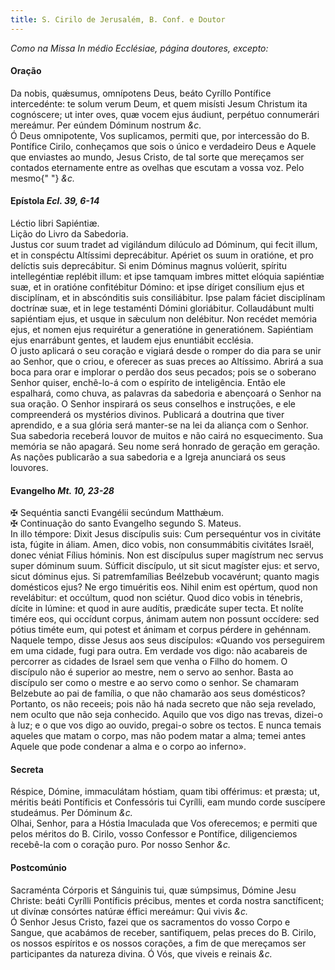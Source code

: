 ```yaml
---
title: S. Cirilo de Jerusalém, B. Conf. e Doutor
---
```


<em>Como na Missa In médio Ecclésiae, página doutores, excepto:</em>

<h4 class="text-center">Oração</h4>
<div class="container-fluid">
  <div class="row">
    <div class="col-6 dropcaps text-justify">
      Da nobis, quǽsumus, omnípotens Deus, beáto Cyríllo Pontífice intercedénte:
      te solum verum Deum, et quem misísti Jesum Christum ita cognóscere; ut
      inter oves, quæ vocem ejus áudiunt, perpétuo connumerári mereámur. Per
      eúndem Dóminum nostrum <em>&c.</em>
    </div>
    <div class="col-6 dropcaps text-justify">
      Ó Deus omnipotente, Vos suplicamos, permiti que, por intercessão do B.
      Pontífice Cirilo, conheçamos que sois o único e verdadeiro Deus e Aquele
      que enviastes ao mundo, Jesus Cristo, de tal sorte que mereçamos ser
      contados eternamente entre as ovelhas que escutam a vossa voz. Pelo mesmo{" "}
      <em>&c.</em>
    </div>
  </div>
</div>

<h4 class="text-center">
  Epístola <em>Ecl. 39, 6-14</em>
</h4>
<div class="container-fluid">
  <div class="row">
    <div class="col-6 text-justify">Léctio libri Sapiéntiæ.</div>
    <div class="col-6 text-justify">Lição do Livro da Sabedoria.</div>
    <div class="col-6 dropcaps text-justify">
      Justus cor suum tradet ad vigilándum dilúculo ad Dóminum, qui fecit illum,
      et in conspéctu Altíssimi deprecábitur. Apériet os suum in oratióne, et
      pro delíctis suis deprecábitur. Si enim Dóminus magnus volúerit, spíritu
      intellegéntiæ replébit illum: et ipse tamquam imbres mittet elóquia
      sapiéntiæ suæ, et in oratióne confitébitur Dómino: et ipse díriget
      consílium ejus et disciplínam, et in abscónditis suis consiliábitur. Ipse
      palam fáciet disciplínam doctrínæ suæ, et in lege testaménti Dómini
      gloriábitur. Collaudábunt multi sapiéntiam ejus, et usque in sǽculum non
      delébitur. Non recédet memória ejus, et nomen ejus requirétur a
      generatióne in generatiónem. Sapiéntiam ejus enarrábunt gentes, et laudem
      ejus enuntiábit ecclésia.
    </div>
    <div class="col-6 dropcaps text-justify">
      O justo aplicará o seu coração e vigiará desde o romper do dia para se
      unir ao Senhor, que o criou, e oferecer as suas preces ao Altíssimo.
      Abrirá a sua boca para orar e implorar o perdão dos seus pecados; pois se
      o soberano Senhor quiser, enchê-lo-á com o espírito de inteligência. Então
      ele espalhará, como chuva, as palavras da sabedoria e abençoará o Senhor
      na sua oração. O Senhor inspirará os seus conselhos e instruções, e ele
      compreenderá os mystérios divinos. Publicará a doutrina que tiver
      aprendido, e a sua glória será manter-se na lei da aliança com o Senhor.
      Sua sabedoria receberá louvor de muitos e não cairá no esquecimento. Sua
      memória se não apagará. Seu nome será honrado de geração em geração. As
      nações publicarão a sua sabedoria e a Igreja anunciará os seus louvores.
    </div>
  </div>
</div>

<h4 class="text-center">
  Evangelho <em>Mt. 10, 23-28</em>
</h4>
<div class="container-fluid">
  <div class="row">
    <div class="col-6 text-justify">
      <span class="text-danger">&#10016;</span> Sequéntia sancti Evangélii
      secúndum Matthǽum.
    </div>
    <div class="col-6 text-justify">
      <span class="text-danger">&#10016;</span> Continuação do santo Evangelho
      segundo S. Mateus.
    </div>
    <div class="col-6 dropcaps text-justify">
      In illo témpore: Dixit Jesus discípulis suis: Cum persequéntur vos in
      civitáte ista, fúgite in áliam. Amen, dico vobis, non consummábitis
      civitátes Israël, donec véniat Fílius hóminis. Non est discípulus super
      magístrum nec servus super dóminum suum. Súfficit discípulo, ut sit sicut
      magíster ejus: et servo, sicut dóminus ejus. Si patremfamílias Beélzebub
      vocavérunt; quanto magis domésticos ejus? Ne ergo timuéritis eos. Nihil
      enim est opértum, quod non revelábitur: et occúltum, quod non sciétur.
      Quod dico vobis in ténebris, dícite in lúmine: et quod in aure audítis,
      prædicáte super tecta. Et nolíte timére eos, qui occídunt corpus, ánimam
      autem non possunt occídere: sed pótius timéte eum, qui potest et ánimam et
      corpus pérdere in gehénnam.
    </div>
    <div class="col-6 dropcaps text-justify">
      Naquele tempo, disse Jesus aos seus discípulos: «Quando vos perseguirem em
      uma cidade, fugi para outra. Em verdade vos digo: não acabareis de
      percorrer as cidades de Israel sem que venha o Filho do homem. O discípulo
      não é superior ao mestre, nem o servo ao senhor. Basta ao discípulo ser
      como o mestre e ao servo como o senhor. Se chamaram Belzebute ao pai de
      família, o que não chamarão aos seus domésticos? Portanto, os não receeis;
      pois não há nada secreto que não seja revelado, nem oculto que não seja
      conhecido. Aquilo que vos digo nas trevas, dizei-o à luz; e o que vos digo
      ao ouvido, pregai-o sobre os tectos. E nunca temais aqueles que matam o
      corpo, mas não podem matar a alma; temei antes Aquele que pode condenar a
      alma e o corpo ao inferno».
    </div>
  </div>
</div>

<h4 class="text-center">Secreta</h4>
<div class="container-fluid">
  <div class="row">
    <div class="col-6 dropcaps text-justify">
      Réspice, Dómine, immaculátam hóstiam, quam tibi offérimus: et præsta; ut,
      méritis beáti Pontíficis et Confessóris tui Cyrílli, eam mundo corde
      suscípere studeámus. Per Dóminum <em>&c.</em>
    </div>
    <div class="col-6 dropcaps text-justify">
      Olhai, Senhor, para a Hóstia Imaculada que Vos oferecemos; e permiti que
      pelos méritos do B. Cirilo, vosso Confessor e Pontífice, diligenciemos
      recebê-la com o coração puro. Por nosso Senhor <em>&c.</em>
    </div>
  </div>
</div>

<h4 class="text-center">Postcomúnio</h4>
<div class="container-fluid">
  <div class="row">
    <div class="col-6 dropcaps text-justify">
      Sacraménta Córporis et Sánguinis tui, quæ súmpsimus, Dómine Jesu Christe:
      beáti Cyrílli Pontíficis précibus, mentes et corda nostra sanctíficent; ut
      divínæ consórtes natúræ éffici mereámur: Qui vivis <em>&c.</em>
    </div>
    <div class="col-6 dropcaps text-justify">
      Ó Senhor Jesus Cristo, fazei que os sacramentos do vosso Corpo e Sangue,
      que acabámos de receber, santifiquem, pelas preces do B. Cirilo, os nossos
      espíritos e os nossos corações, a fim de que mereçamos ser participantes
      da natureza divina. Ó Vós, que viveis e reinais <em>&c.</em>
    </div>
  </div>
</div>
